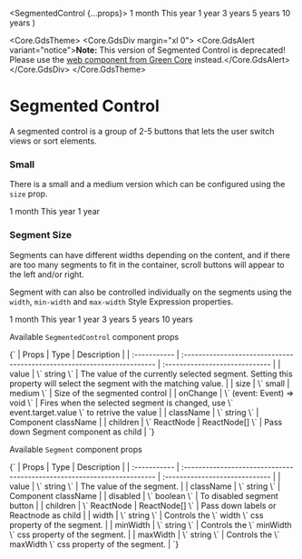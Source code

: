 
  <SegmentedControl {...props}>
    <Segment value="1">1 month</Segment>
    <Segment value="2">This year</Segment>
    <Segment value="3">1 year</Segment>
    <Segment value="4">3 years</Segment>
    <Segment value="5" disabled>
      5 years
    </Segment>
    <Segment value="6">10 years</Segment>
  </SegmentedControl>
)

<Core.GdsTheme>
  <Core.GdsDiv margin="xl 0">
    <Core.GdsAlert variant="notice">**Note:** This version of Segmented Control is deprecated! Please use the [web component from Green Core](https://storybook.seb.io/latest/core/?path=/docs/components-segmented-control--docs) instead.</Core.GdsAlert>
  </Core.GdsDiv>
</Core.GdsTheme>

# Segmented Control

A segmented control is a group of 2-5 buttons that lets the user switch views or sort elements.

<Meta of={SegmentedControlStories} />

<Canvas of={SegmentedControlStories.Default} />

### Small

There is a small and a medium version which can be configured using the `size` prop.

<SegmentedControl size="small">
  <Segment value="1">1 month</Segment>
  <Segment value="2">This year</Segment>
  <Segment value="3">1 year</Segment>
</SegmentedControl>


### Segment Size

Segments can have different widths depending on the content, and if there are too many segments to fit in the container, scroll buttons will appear to the left and/or right.

Segment with can also be controlled individually on the segments using the `width`, `min-width` and `max-width` Style Expression properties.

<SegmentedControl>
  <Segment value="1">1 month</Segment>
  <Segment value="2">This year</Segment>
  <Segment value="3" minWidth='350px' >1 year</Segment>
  <Segment value="4">3 years</Segment>
  <Segment value="5">5 years</Segment>
  <Segment value="6">10 years</Segment>
</SegmentedControl>

Available `SegmentedControl` component props

<Markdown>
  {`
  | Props        | Type                                                                    | Description                    |
  | :----------- | :---------------------------------------------------------------------- | :----------------------------- |
  |  value       | \` string \`                                                            | The value of the currently selected segment. Setting this property will select the segment with the matching value.  |
  |  size        | \` small | medium \`                                                    | Size of the segmented control |
  |  onChange    | \` (event: Event) => void \`                                            | Fires when the selected segment is changed, use \` event.target.value \` to retrive the value         |
  |  className   | \` string \`                                                            | Component className         |
  |  children    | \` ReactNode | ReactNode[] \`                                           | Pass down Segment component as child |
  `}
</Markdown>

<br />

Available `Segment` component props

<Markdown>
  {`
  | Props        | Type                                                                    | Description                    |
  | :----------- | :---------------------------------------------------------------------- | :----------------------------- |
  |  value       | \` string \`                                                            | The value of the segment. |
  |  className   | \` string \`                                                            | Component className         |
  |  disabled    | \` boolean \`                                                           | To disabled segment button |
  |  children    | \` ReactNode | ReactNode[] \`                                           | Pass down labels or Reactnode as child |
  |  width       | \` string \`                                                            | Controls the \` width \` css property of the segment. |
  |  minWidth   | \` string \`                                                             | Controls the \` minWidth \` css property of the segment. |
  |  maxWidth   | \` string \`                                                             | Controls the \` maxWidth \` css property of the segment. |
  `}
</Markdown>
